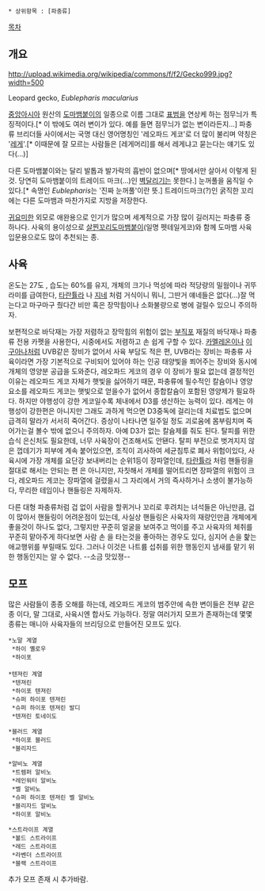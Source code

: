  * 상위항목 : [파충류]

[[목차]]

== 개요 ==
http://upload.wikimedia.org/wikipedia/commons/f/f2/Gecko999.jpg?width=500

Leopard gecko, ''Eublepharis macularius''

[[중앙아시아]] 원산의 [[도마뱀붙이]]의 일종으로 이름 그대로 [[표범]]을 연상케 하는 점무늬가 특징적이다.[* 이 밖에도 여러 변이가 있다. 예를 들면 점무늬가 없는 변이라든지...] 파충류 브리더들 사이에서는 국명 대신 영어명칭인 '레오파드 게코'로 더 많이 불리며 약칭은 '[[레게]]'.[* 이때문에 잘 모르는 사람들은 [레게머리]를 해서 레게냐고 묻는다는 얘기도 있다(...)]

다른 도마뱀붙이와는 달리 발톱과 발가락의 흡반이 없으며[* 땅에서만 살아서 이렇게 된 것. 당연히 도마뱀붙이의 트레이드 마크(...)인 [[벽달리기]]는 못한다.] 눈꺼풀을 움직일 수 있다.[* 속명인 ''Eublepharis''는 '진짜 눈꺼풀'이란 뜻.] 트레이드마크(?)인 굵직한 꼬리에는 다른 도마뱀과 마찬가지로 지방을 저장한다.

[[귀요미]]한 외모로 애완용으로 인기가 많으며 세계적으로 가장 많이 길러지는 파충류 중 하나다. 사육의 용이성으로 [[살찐꼬리도마뱀붙이]](일명 펫테일게코)와 함께 도마뱀 사육 입문용으로도 많이 추천되는 종.


== 사육 ==

온도는 27도 , 습도는 60%를 유지, 개체의 크기나 먹성에 따라 적당량의 밀웜이나 귀뚜라미를 급여한다, [[타란튤라]] 나 [[지네]] 처럼 거식이니 뭐니, 그딴거 얘네들은 없다(...)잘 먹는다고 마구마구 줬다간 비만 혹은 장막힘이나 소화불량으로 병에 걸릴수 있으니 주의하자.

보편적으로 바닥재는 가장 저렴하고 장막힘의 위험이 없는 [[부직포]] 재질의 바닥재나 파충류 전용 카펫을 사용한다, 시중에서도 저렴하고 손 쉽게 구할 수 있다. [[카멜레온]]이나 [[이구아나]]처럼 UVB같은 장비가 없어서 사육 부담도 적은 편,  UVB라는 장비는 파충류 사육이라면 가장 기본적으로 구비되어 있어야 하는 인공 태양빛을 쬐어주는 장비와 동시에 개체의 영양분 공급을 도와준다, 레오파드 게코의 경우 이 장비가 필요 없는데 결정적인 이유는 레오파드 게코 자체가 햇빛을 싫어하기 때문, 파충류에 필수적인 칼슘이나 영양 요소를 레오파드 게코는 햇빛으로 얻을수가 없어서 종합칼슘이 포함된 영양제가 필요하다. 하지만 야행성이 강한 게코일수록 체내에서 D3를 생산하는 능력이 있다. 레게는 야행성이 강한편은 아니지만 그래도 과하게 먹으면 D3중독에 걸리는데 치료법도 없으며 급격히 말라가 서서히 죽어간다. 증상이 나타나면 일주일 정도 괴로움에 몸부림치며 죽어가는걸 볼수 밖에 없으니 주의하자. 아예 D3가 없는 칼슘제를 줘도 된다. 탈피를 위한 습식 은신처도 필요한데, 너무 사육장이 건조해서도 안됀다. 탈피 부전으로 벗겨지지 않은 껍데기가 피부에 계속 붙어있으면, 조직이 괴사하여 세균침투로 폐사 위험이있다, 사육시에 가장 개체를 요단강 보내버리는 순위1등이 장파열인데, [[타란튤라]] 처럼 핸들링을 절대로 해서는 안되는 편 은 아니지만, 자칫해서 개체를 떨어트리면 장파열의 위험이 크다, 레오파드 게코는 장파열에 걸렸을시 그 자리에서 거의 즉사하거나 소생이 불가능하다, 무리한 테임이나 핸들링은 자제하자.

다른 대형 파충류처럼 겁 없이 사람을 할퀴거나 꼬리로 후려치는 녀석들은 아닌만큼, 겁이 많아서 핸들링이 어려운점이 있는데, 사실상 핸들링은 사육자의 재량인만큼 개체에게 좋을것이 하나도 없다, 그렇지만 꾸준히 얼굴을 보여주고 먹이를 주고 사육자의 체취를 꾸준히 맡아주게 하다보면 사람 손 을 타는것을 좋아하는 경우도 있다, 심지어 손을 핥는 애교행위를 부릴때도 있다. 그러나 이것은 나트륨 섭취를 위한 행동인지 냄새를 맡기 위한 행동인지는 알 수 없다. --소금 맛있졍--

== 모프 ==

많은 사람들이 종종 오해를 하는데, 레오파드 게코의 범주안에 속한 변이들은 전부 같은 종 이다, 말 그대로, 사육시엔 합사도 가능하다. 정말 여러가지 모프가 존재하는데 몇몇 종류는 매니아 사육자들의 브리딩으로 만들어진 모프도 있다.

 *노말 계열 
  *하이 옐로우
  *하이포
 
 *텐져린 계열
  *텐져린
  *하이포 텐져린
  *슈퍼 하이포 텐져린
  *슈퍼 하이포 텐져린 발디
  *텐져린 토네이도

 *블러드 계열
  *하이포 블러드
  *블리자드

 *알비노 계열
  *트렘퍼 알비노
  *레인워터 알비노
  *벨 알비노
  *슈퍼 하이포 텐져린 벨 알비노
  *블리자드 알비노
  *하이포 알비노

 *스트라이프 계열
  *볼드 스트라이프
  *레드 스트라이프
  *라벤더 스트라이프
  *블랙 스트라이프

추가 모프 존재 시 추가바람.

 


 



